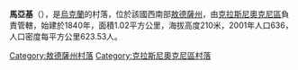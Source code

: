 {{coord|47|26|27|N|29|33|49|E|scale:30000|display=title}}

'''馬亞基'''（{{lang-uk|Маяки}}），是[[烏克蘭|烏克蘭]]的村落，位於該國西南部[[敖德薩州|敖德薩州]]，由[[克拉斯尼奧克尼區|克拉斯尼奧克尼區]]負責管轄，始建於1840年，面積1.02平方公里，海拔高度210米，2001年人口636，人口密度每平方公里623.53人。

{{DEFAULTSORT:Маяки}}
[[Category:敖德薩州村落|Category:敖德薩州村落]]
[[Category:克拉斯尼奧克尼區村落|Category:克拉斯尼奧克尼區村落]]


{{Odessa-geo-stub}}